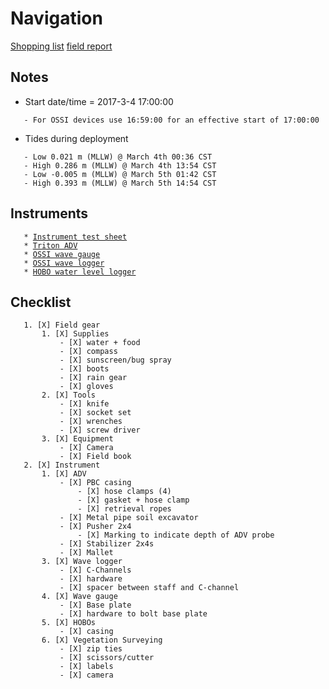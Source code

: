= Navigation =
[[Shopping list]]
[[file:~/Field Work/20_deltaSEES_terrebone_deployment/10_instrument_deployment/00_field_report/DeltaSEES_crab_claw_field_report.pdf|field report]]

== Notes ==
* Start date/time = 2017-3-4 17:00:00
	- For OSSI devices use 16:59:00 for an effective start of 17:00:00
* Tides during deployment
	- Low 0.021 m (MLLW) @ March 4th 00:36 CST
	- High 0.286 m (MLLW) @ March 4th 13:54 CST
	- Low -0.005 m (MLLW) @ March 5th 01:42 CST
	- High 0.393 m (MLLW) @ March 5th 14:54 CST

== Instruments ==
	* [[file:~/Field Work/20_deltaSEES_terrebone_deployment/10_instrument_deployment/instrument_test_sheet.ods|Instrument test sheet]]
	* [[Triton ADV]]
	* [[OSSI wave gauge]]
	* [[OSSI wave logger]]
	* [[HOBO water level logger]]

== Checklist ==
	1. [X] Field gear
		1. [X] Supplies
			- [X] water + food
			- [X] compass
			- [X] sunscreen/bug spray
			- [X] boots
			- [X] rain gear
			- [X] gloves
		2. [X] Tools
			- [X] knife
			- [X] socket set
			- [X] wrenches
			- [X] screw driver
		3. [X] Equipment
			- [X] Camera
			- [X] Field book
	2. [X] Instrument
		1. [X] ADV
			- [X] PBC casing
				- [X] hose clamps (4)
				- [X] gasket + hose clamp
				- [X] retrieval ropes
			- [X] Metal pipe soil excavator
			- [X] Pusher 2x4
				- [X] Marking to indicate depth of ADV probe
			- [X] Stabilizer 2x4s
			- [X] Mallet
		3. [X] Wave logger
			- [X] C-Channels
			- [X] hardware
			- [X] spacer between staff and C-channel
		4. [X] Wave gauge
			- [X] Base plate
			- [X] hardware to bolt base plate
		5. [X] HOBOs
			- [X] casing
		6. [X] Vegetation Surveying
			- [X] zip ties
			- [X] scissors/cutter
			- [X] labels
			- [X] camera
